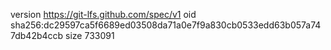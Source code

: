 version https://git-lfs.github.com/spec/v1
oid sha256:dc29597ca5f6689ed03508da71a0e7f9a830cb0533edd63b057a747db42b4ccb
size 733091

